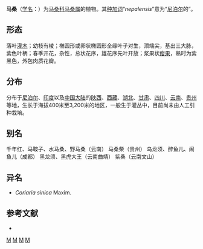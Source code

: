{{Speciesbox
| image = Coriaria nepalensis.jpg
| image caption = 马桑
| genus = Coriaria
| species = nepalensis
| authority = Wall., 1832
}}

'''马桑'''（[[学名|学名]]：{{lang|la|''Coriaria nepalensis''}}）为[[马桑科|马桑科]][[马桑属|马桑属]]的植物。其[[种加词|种加词]]“''nepalensis''”意为“[[尼泊尔|尼泊尔]]的”。

== 形态 ==
落叶[[灌木|灌木]]；幼枝有棱；椭圆形或卵状椭圆形全缘叶子对生，顶端尖，基出三大脉，紫色叶柄；春季开花，杂性，总状花序，雄花序先叶开放；浆果状[[瘦果|瘦果]]，熟时为紫黑色，外包肉质花瓣。

== 分布 ==
分布于[[尼泊尔|尼泊尔]]、[[印度|印度]]以及[[中国大陆|中国大陆]]的[[陕西|陕西]]、[[西藏|西藏]]、[[湖北|湖北]]、[[甘肃|甘肃]]、[[四川|四川]]、[[云南|云南]]、[[贵州|贵州]]等地，生长于海拔400米至3,200米的地区，一般生于灌丛中，目前尚未由人工引种栽培。

== 别名 ==
千年红、马鞍子、水马桑、野马桑（云南） 马桑柴（贵州） 乌龙须、醉鱼儿、闹鱼儿（成都） 黑龙须、黑虎大王（云南曲靖） 紫桑（云南文山）

== 异名 ==
* ''Coriaria sinica'' Maxim.

== 参考文献 ==
<div class="references-small">
* {{cite web| url =http://www.bioinfo.cn/db05/KmzwSpecies.php?action=view&id=5720| title =马桑| work =《中国高等植物数据库全库》| publisher =中国科学院微生物研究所| author =昆明植物研究所| accessdate =2009-02-26| deadurl =yes| archiveurl =https://web.archive.org/web/20160305020351/http://www.bioinfo.cn/db05/KmzwSpecies.php?action=view&id=5720| archivedate =2016-03-05}}
</div>
{{Taxonbar|from=Q12858021}}

[[Category:马桑属|M]]
[[Category:有毒植物|M]]
[[Category:尼泊尔植物|M]]
[[Category:年描述的植物|M]]


{{植物小作品}}